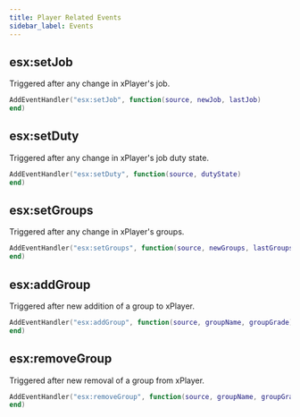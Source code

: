 ```yaml
---
title: Player Related Events
sidebar_label: Events
---
```


## esx:setJob

Triggered after any change in xPlayer's job.

```lua
AddEventHandler("esx:setJob", function(source, newJob, lastJob)
end)
```

## esx:setDuty

Triggered after any change in xPlayer's job duty state.

```lua
AddEventHandler("esx:setDuty", function(source, dutyState)
end)
```

## esx:setGroups

Triggered after any change in xPlayer's groups.

```lua
AddEventHandler("esx:setGroups", function(source, newGroups, lastGroups)
end)
```

## esx:addGroup

Triggered after new addition of a group to xPlayer.

```lua
AddEventHandler("esx:addGroup", function(source, groupName, groupGrade)
end)
```

## esx:removeGroup

Triggered after new removal of a group from xPlayer.

```lua
AddEventHandler("esx:removeGroup", function(source, groupName, groupGrade)
end)
```
